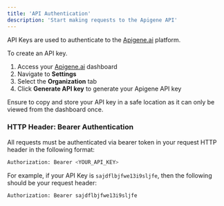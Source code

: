 ```yaml
---
title: 'API Authentication'
description: 'Start making requests to the Apigene API'
---
```


API Keys are used to authenticate to the [Apigene.ai](http://APIGene.ai) platform.

To create an API key.
1. Access your [Apigene.ai](http://APIGene.ai) dashboard
2. Navigate to **Settings**
3. Select the **Organization** tab
4. Click **Generate API key** to generate your Apigene API key


<Note>
Ensure to copy and store your API key in a safe location as it can only be viewed from the dashboard once.
</Note>

### HTTP Header: Bearer Authentication

All requests must be authenticated via bearer token in your request HTTP header in the following format: 

```bash
Authorization: Bearer <YOUR_API_KEY>
```

For example, if your API Key is `sajdflbjfwe13i9sljfe`, then the following should be your request header:

```bash
Authorization: Bearer sajdflbjfwe13i9sljfe 
```

